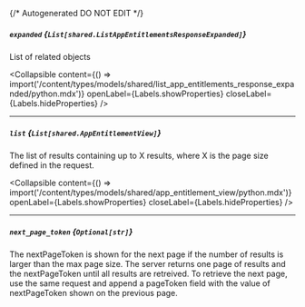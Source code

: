 {/* Autogenerated DO NOT EDIT  */}

##### `expanded` *{`List[shared.ListAppEntitlementsResponseExpanded]`}*
List of related objects

<Collapsible content={() => import('/content/types/models/shared/list_app_entitlements_response_expanded/python.mdx')} openLabel={Labels.showProperties} closeLabel={Labels.hideProperties} />


---
##### `list` *{`List[shared.AppEntitlementView]`}*
The list of results containing up to X results, where X is the page size defined in the request.

<Collapsible content={() => import('/content/types/models/shared/app_entitlement_view/python.mdx')} openLabel={Labels.showProperties} closeLabel={Labels.hideProperties} />


---
##### `next_page_token` *{`Optional[str]`}*
The nextPageToken is shown for the next page if the number of results is larger than the max page size. The server returns one page of results and the nextPageToken until all results are retreived. To retrieve the next page, use the same request and append a pageToken field with the value of nextPageToken shown on the previous page.


